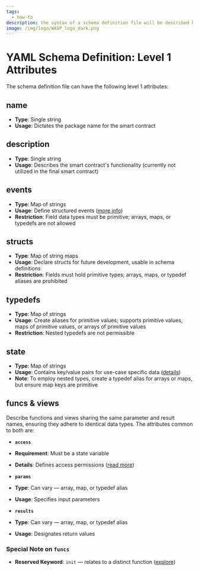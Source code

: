 ```yaml
---
tags:
  - how-to
description: the syntax of a schema definition file will be described here.
image: /img/logo/WASP_logo_dark.png
---
```


# YAML Schema Definition: Level 1 Attributes

The schema definition file can have the following level 1 attributes:

## name

- **Type**: Single string
- **Usage**: Dictates the package name for the smart contract

## description

- **Type**: Single string
- **Usage**: Describes the smart contract's functionality (currently not utilized in the final smart contract)

## events

- **Type**: Map of strings
- **Usage**: Define structured events ([more info](./events.mdx))
- **Restriction**: Field data types must be primitive; arrays, maps, or typedefs are not allowed

## structs

- **Type**: Map of string maps
- **Usage**: Declare structs for future development, usable in schema definitions
- **Restriction**: Fields must hold primitive types; arrays, maps, or typedef aliases are prohibited

## typedefs

- **Type**: Map of strings
- **Usage**: Create aliases for primitive values; supports primitive values, maps of primitive values, or arrays of primitive values
- **Restriction**: Nested typedefs are not permissible

## state

- **Type**: Map of strings
- **Usage**: Contains key/value pairs for use-case specific data ([details](../../explanations/states.md))
- **Note**: To employ nested types, create a typedef alias for arrays or maps, but ensure map keys are primitive

## funcs & views

Describe functions and views sharing the same parameter and result names, ensuring they adhere to identical data types. The attributes common to both are:

- **`access`**
- **Requirement**: Must be a state variable
- **Details**: Defines access permissions ([read more](./access.mdx))

- **`params`**
- **Type**: Can vary — array, map, or typedef alias
- **Usage**: Specifies input parameters

- **`results`**
- **Type**: Can vary — array, map, or typedef alias
- **Usage**: Designates return values

### Special Note on `funcs`

- **Reserved Keyword**: `init` — relates to a distinct function ([explore](./init.mdx))
